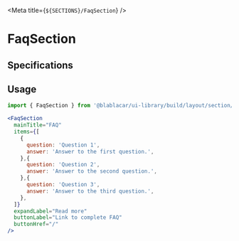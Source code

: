 

<Meta title={`${SECTIONS}/FaqSection`} />

# **FaqSection**

<Canvas>
  <Story name="Default">
    <FaqSection
      mainTitle="FAQ"
      items={[
        {
          question: 'Question 1',
          answer: `${'Answer to the question '.repeat(30)}`,
        },
        {
          question: 'Question 2',
          answer: 'A short answer.',
        },
        {
          question: 'Question 3',
          answer: `${'Answer to the question '.repeat(50)}`,
        },
        {
          question: 'Question 4',
          answer: `${'Another answer '.repeat(50)}`,
        },
      ]}
      expandLabel="Read more"
      buttonLabel="Link to complete FAQ"
      buttonHref="https://www.blablacar.com"
    />
  </Story>
</Canvas>

## Specifications

## Usage

```jsx
import { FaqSection } from '@blablacar/ui-library/build/layout/section/faqSection'

<FaqSection
  mainTitle="FAQ"
  items={[
    {
      question: 'Question 1',
      answer: 'Answer to the first question.',
    },{
      question: 'Question 2',
      answer: 'Answer to the second question.',
    },{
      question: 'Question 3',
      answer: 'Answer to the third question.',
    },
  ]}
  expandLabel="Read more"
  buttonLabel="Link to complete FAQ"
  buttonHref="/"
/>
```

<ArgsTable of={FaqSection} />
